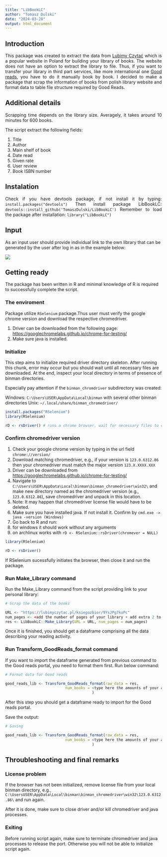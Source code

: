 ```yaml
---
title: "LibBookLC"
author: "Tomasz Dulski"
date: "2024-03-28"
output: html_document
---
```


## Introduction

<p align="justify"> This package was created to extract the data from [Lubimy Czytać](https://lubimyczytac.pl/) which is a popular website in Poland for building your library of books. The website does not have an option to extract the library to file. Thus, if you want to transfer your library in third part services, like more international one [Good reads](https://www.goodreads.com/), you have to do it manually book by book. I decided to make a package that scrap the information of books from polish library website and format data to table file structure required by Good Reads.
 </p>
## Additional details

<p align="justify">
Scrapping time depends on the library size. Averagely, it takes around 10 minutes for 600 books.
</p>

The script extract the following fields:

1. Title
2. Author
3. Main shelf of book
4. Date read
5. Given rate
6. User review
7. Book ISBN number

## Instalation

<p align="justify">
Check if you have devtools package, if not install it by typing: 
`install.packages("devtools")`
Then install package LibBookLC:
`devtools::install_github('TomaszDulski/LibBookLC')`
Remember to load the package after installation:
`library("LibBookLC")`
</p>

## Input 

<p align="justify">
As an input user should provide individual link to the own library that can be generated by the user after log in as in the example below:

![](put link)

</p>

## Getting ready

<p align="justify">

The package has been written in R and minimal knowledge of R is required to successfully complete 
the script.

</p>

### The enviroment 

<p align="justify">

Package utilize `RSelenium` package.Thus user must verify the google chrome version and download the respective chromedriver.

1. Driver can be downloaded from the following page: [https://googlechromelabs.github.io/chrome-for-testing/](https://googlechromelabs.github.io/chrome-for-testing/)
2. Make sure java is installed. 

</p>

### Initialize 

<p align="justify">

This step aims to initialize required driver directory skeleton.
After running this chunk, error may occur but you should wait until all necessary files 
are downloaded. At the end, inspect your local directory in terms of presence of binman directories.

Especially pay attention if the `binman_chromdriver` subdirectory was created:

Windows: `C:\Users\USER\AppData\Local\binman` with several other binman directories
Unix: `~/.local/share/binman_chromedriver/`

</p>

```r
install.packages("RSelenium")
library(RSelenium)

rD <- rsDriver() # runs a chrome browser, wait for necessary files to download
```

### Confirm chromedriver version

<p align="justify">

1. Check your google chrome version by typing in the url field `chrome://version/`
2. Download matching chromedriver, e.g., if your version is `123.0.6312.86` then your chromedriver 
must match the major version `123.X.XXXX.XXX`
  1. Driver can be downloaded from [https://googlechromelabs.github.io/chrome-for-testing/](https://googlechromelabs.github.io/chrome-for-testing/)
  2. Navigate to `C:\Users\USER\AppData\Local\binman\binman_chromedriver\win32\` 
and make new directory named as the chromedriver version (e.g., `123.0.6312.86`), save chromedriver and unpack in this location.
  3. Note: It may happen that chromedriver license file would have to be deleted.
3. Make sure you have installed java. If not install it. 
Confirm by `cmd.exe -> java -version (Windows)`
4. Go back to R and run:
  1. for windows it should work without any arguments
  2. on archlinux works with `rD <- RSelenium::rsDriver(chromever = NULL)`

</p>

```r

library(RSelenium)

rD <- rsDriver()

```

<p align="justify">

If RSelenium sucessfully initiates the browser, then close it and run the package.

</p>

### Run Make_Library command

<p align="justify">

Run the Make_Library command from the script providing link to your personal library:

</p>

```r

# Scrap the data of the books

URL <- "https://lubimyczytac.pl/ksiegozbior/9YsJPg7kuPc"
num_pages <- <add the number of pages of your library + add extra 2 to number of pages> 
res <- LibBookLC::Make_Library(URL = URL, num_pages = num_pages)

```

<p align="justify">

Once it is finished, you should get a dataframe comprising all the data describing your reading activity.

</p>

### Run Transform_GoodReads_format command

<p align="justify">

If you want to import the dataframe  generated from previous command to the Good reads portal, you need to format them first. Run below command:

</p>

```r

# Format data for Good reads

good_reads_lib <- Transform_GoodReads_format(raw_data = res,
                           num_books = <type here the amounts of your all book in the library>
                                       )
```

<p align="justify">

After this step you should get a dataframe ready to import for the Good reads portal.

</p>

<p align="justify">

Save the output:

</p>

```r

# Saving

good_reads_lib <- Transform_GoodReads_format(raw_data = res,
                           num_books = <type here the amounts of your all book in the library>
                                       )
```

## Throubleshooting and final remarks

### License problem

<p align="justify">

If the browser has not been initialized, remove license file from your local binman directory, e.g.,
`C:\UsersUSER\AppData\Local\binman\binman_chromedriver\win32\123.0.6312.86\` and run again.

After it is done, make sure to close driver and/or kill chromedriver and java processes. 

</p>

### Exiting

<p align="justify">

Before running script again, make sure to terminate chromedriver and java processes to release the port. Otherwise you will not be able to initialize script again.

</p>
